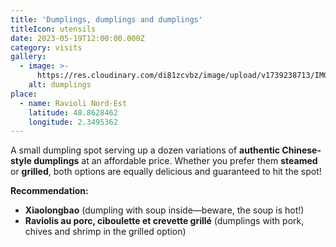 ```yaml
---
title: 'Dumplings, dumplings and dumplings'
titleIcon: utensils
date: 2023-05-19T12:00:00.000Z
category: visits
gallery:
  - image: >-
      https://res.cloudinary.com/di81zcvbz/image/upload/v1739238713/IMG_64857454_AnalogGold_m4ptfq.jpg
    alt: dumplings
place:
  - name: Ravioli Nord-Est
    latitude: 48.8628462
    longitude: 2.3495362
---
```


A small dumpling spot serving up a dozen variations of **authentic Chinese-style dumplings** at an affordable price. Whether you prefer them **steamed** or **grilled**, both options are equally delicious and guaranteed to hit the spot!

**Recommendation:**

* **Xiaolongbao** (dumpling with soup inside—beware, the soup is hot!)
* **Raviolis au porc, ciboulette et crevette grillé** (dumplings with pork, chives and shrimp in the grilled option)
